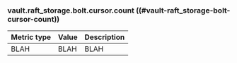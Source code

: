 ### vault.raft_storage.bolt.cursor.count ((#vault-raft_storage-bolt-cursor-count))

Metric type | Value | Description
----------- | ----- | -----------
BLAH     | BLAH    | BLAH